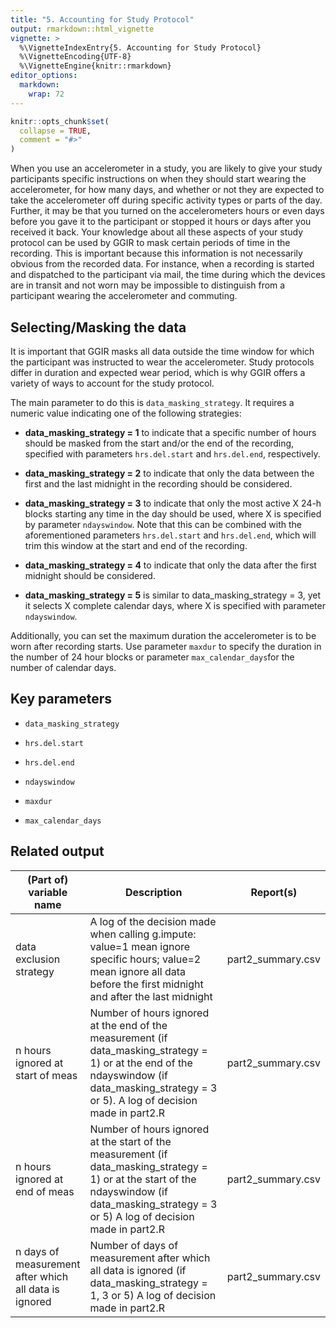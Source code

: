 ```yaml
---
title: "5. Accounting for Study Protocol"
output: rmarkdown::html_vignette
vignette: >
  %\VignetteIndexEntry{5. Accounting for Study Protocol}
  %\VignetteEncoding{UTF-8}
  %\VignetteEngine{knitr::rmarkdown}
editor_options: 
  markdown: 
    wrap: 72
---
```


```r
knitr::opts_chunk$set(
  collapse = TRUE,
  comment = "#>"
)
```

When you use an accelerometer in a study, you are likely to give your
study participants specific instructions on when they should start
wearing the accelerometer, for how many days, and whether or not they
are expected to take the accelerometer off during specific activity
types or parts of the day. Further, it may be that you turned on the
accelerometers hours or even days before you gave it to the participant
or stopped it hours or days after you received it back. Your knowledge
about all these aspects of your study protocol can be used by GGIR to
mask certain periods of time in the recording. This is important because
this information is not necessarily obvious from the recorded data. For
instance, when a recording is started and dispatched to the participant
via mail, the time during which the devices are in transit and not worn
may be impossible to distinguish from a participant wearing the
accelerometer and commuting.

## Selecting/Masking the data

It is important that GGIR masks all data outside the time
window for which the participant was instructed to wear the
accelerometer. Study protocols differ in duration and expected wear
period, which is why GGIR offers a variety of ways to account for the study
protocol.

The main parameter to do this is `data_masking_strategy`. It
requires a numeric value indicating one of the following strategies:

-   **data_masking_strategy = 1** to indicate that a specific number of
    hours should be masked from the start and/or the end of the
    recording, specified with parameters `hrs.del.start` and
    `hrs.del.end`, respectively.

-   **data_masking_strategy = 2** to indicate that only the data between
    the first and the last midnight in the recording should be
    considered.

-   **data_masking_strategy = 3** to indicate that only the most active
    X 24-h blocks starting any time in the day should be used, where X
    is specified by parameter `ndayswindow`. Note that this can be combined
    with the aforementioned parameters `hrs.del.start` and `hrs.del.end`,
    which will trim this window at the start and end of the recording.

-   **data_masking_strategy = 4** to indicate that only the data after
    the first midnight should be considered.

-   **data_masking_strategy = 5** is similar to data_masking_strategy =
    3, yet it selects X complete calendar days, where X is specified with
    parameter `ndayswindow`.

Additionally, you can set the maximum duration the accelerometer is to be worn after recording starts. Use parameter
`maxdur` to specify the duration in the number of 24 hour blocks or parameter `max_calendar_days`for the number of calendar days.

## Key parameters

-   `data_masking_strategy`

-   `hrs.del.start`

-   `hrs.del.end`

-   `ndayswindow`

-   `maxdur`

-   `max_calendar_days`

## Related output

| (Part of) variable name                               | Description                                                                                                                                                                                     | Report(s)         |
|-------------------------------------------------------|-------------------------------------------------------------------------------------------------------------------------------------------------------------------------------------------------|-------------------|
| data exclusion strategy                               | A log of the decision made when calling g.impute: value=1 mean ignore specific hours; value=2 mean ignore all data before the first midnight and after the last midnight                        | part2_summary.csv |
| n hours ignored at start of meas                      | Number of hours ignored at the end of the measurement (if data_masking_strategy = 1) or at the end of the ndayswindow (if data_masking_strategy = 3 or 5). A log of decision made in part2.R    | part2_summary.csv |
| n hours ignored at end of meas                        | Number of hours ignored at the start of the measurement (if data_masking_strategy = 1) or at the start of the ndayswindow (if data_masking_strategy = 3 or 5) A log of decision made in part2.R | part2_summary.csv |
| n days of measurement after which all data is ignored | Number of days of measurement after which all data is ignored (if data_masking_strategy = 1, 3 or 5) A log of decision made in part2.R                                                          | part2_summary.csv |
